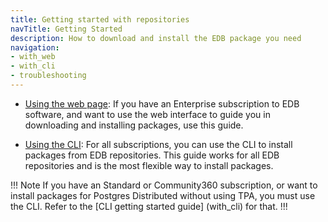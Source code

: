 ```yaml
---
title: Getting started with repositories
navTitle: Getting Started
description: How to download and install the EDB package you need
navigation:
- with_web
- with_cli
- troubleshooting
---
```


* [Using the web page](with_web): If you have an Enterprise subscription to EDB software, and want to use the web interface to guide you in downloading and installing packages, use this guide.

* [Using the CLI](with_cli): For all subscriptions, you can use the CLI to install packages from EDB repositories. This guide works for all EDB repositories and is the most flexible way to install packages.

!!! Note
 If you have an Standard or Community360 subscription, or want to install packages for Postgres Distributed without using TPA, you must use the CLI. Refer to the [CLI getting started guide]
 (with_cli) for that.
!!!
